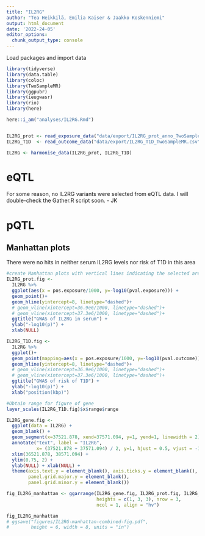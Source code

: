 ---
title: "IL2RG"
author: "Tea Heikkilä, Emilia Kaiser & Jaakko Koskenniemi"
output: html_document
date: '2022-24-05'
editor_options:
  chunk_output_type: console
---

  Load packages and import data
```{r}
library(tidyverse)
library(data.table)
library(coloc)
library(TwoSampleMR)
library(ggpubr)
library(ieugwasr)
library(rio)
library(here)

here::i_am("analyses/IL2RG.Rmd")


IL2RG_prot <- read_exposure_data("data/export/IL2RG_prot_anno_TwoSampleMR.csv", sep=",")
IL2RG_T1D  <- read_outcome_data("data/export/IL2RG_T1D_TwoSampleMR.csv", sep=",")

IL2RG <- harmonise_data(IL2RG_prot, IL2RG_T1D)

```

# eQTL

For some reason, no IL2RG variants were selected from eQTL data. I will double-check the Gather.R script soon.
- JK

# pQTL

## Manhattan plots

There were no hits in neither serum IL2RG levels nor risk of T1D in this area 
```{r}
#create Manhattan plots with vertical lines indicating the selected area (see below 2.4)
IL2RG_prot.fig <-
  IL2RG %>%
  ggplot(aes(x = pos.exposure/1000, y=-log10(pval.exposure))) +
  geom_point()+
  geom_hline(yintercept=8, linetype="dashed")+
  # geom_vline(xintercept=36.9e6/1000, linetype="dashed")+
  # geom_vline(xintercept=37.3e6/1000, linetype="dashed")+
  ggtitle("GWAS of IL2RG in serum") +
  ylab("-log10(p)") +
  xlab(NULL)

IL2RG_T1D.fig <-
  IL2RG %>%
  ggplot()+
  geom_point(mapping=aes(x = pos.exposure/1000, y=-log10(pval.outcome))) +
  geom_hline(yintercept=8, linetype="dashed")+
  # geom_vline(xintercept=36.9e6/1000, linetype="dashed")+
  # geom_vline(xintercept=37.3e6/1000, linetype="dashed")+
  ggtitle("GWAS of risk of T1D") +
  ylab("-log10(p)") +
  xlab("position(kbp)")

#Obtain range for figure of gene
layer_scales(IL2RG_T1D.fig)$x$range$range

IL2RG_gene.fig <-
  ggplot(data = IL2RG) +
  geom_blank() +
  geom_segment(x=37521.878, xend=37571.094, y=1, yend=1, linewidth = 2) +
  annotate("text", label = "IL2RG",
           x= (37521.878 + 37571.094) / 2, y=1, hjust = 0.5, vjust = -1) +
  xlim(36521.878, 38571.094) +
  ylim(0.75, 2) +
  ylab(NULL) + xlab(NULL) +
  theme(axis.text.y = element_blank(), axis.ticks.y = element_blank(),
        panel.grid.major.y = element_blank(),
        panel.grid.minor.y = element_blank())

fig_IL2RG_manhattan <- ggarrange(IL2RG_gene.fig, IL2RG_prot.fig, IL2RG_T1D.fig,
                                 heights = c(1, 3, 3), nrow = 3,
                                 ncol = 1, align = "hv")

fig_IL2RG_manhattan 
# ggsave("figures/IL2RG-manhattan-combined-fig.pdf",
#        height = 6, width = 8, units = "in")
```


